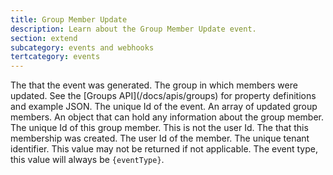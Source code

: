 ```yaml
---
title: Group Member Update
description: Learn about the Group Member Update event.
section: extend
subcategory: events and webhooks
tertcategory: events
---
```



<Event name="Group Member Update"
       eventType={eventType}
       version="1.38.0"
       description="This event is generated when updating members in group. The JSON includes the Group and an array of current members. This event is also generated when all users are removed from a group."
       scope="tenant"
       transactional="true" />

<EventBody eventType={eventType}
           jsonFile="group-member-update.json">

  <APIField slot="leading-fields" name="event.createInstant" type="Long">
    The <ReferenceLink file="data-types#instants" label="instant" /> that the event was generated.
  </APIField>
  
  <APIField slot="leading-fields" name="event.group" type="Object">
    The group in which members were updated. See the [Groups API](/docs/apis/groups) for property definitions and example JSON.
  </APIField>
    
  <APIField slot="leading-fields" name="event.id" type="UUID">
    The unique Id of the event.
  </APIField>

  <APIField slot="trailing-fields" name="event.members" type="Array">
    An array of updated group members.
  </APIField>

  <APIField slot="trailing-fields" name="event.members[x].data" type="Object">
    An object that can hold any information about the group member.
  </APIField>

  <APIField slot="trailing-fields" name="event.members[x].id" type="UUID">
    The unique Id of this group member. This is not the user Id.
  </APIField>

  <APIField slot="trailing-fields" name="event.members[x].insertInstant" type="Long">
    The <ReferenceLink file="data-types#instants" label="instant" /> that this membership was created.
  </APIField>

  <APIField slot="trailing-fields" name="event.members[x].userId" type="UUID">
    The user Id of the member.
  </APIField>

  <APIField slot="trailing-fields" name="event.tenantId" type="UUID">
    The unique tenant identifier. This value may not be returned if not applicable.
  </APIField>
    
  <APIField slot="trailing-fields" name="event.type" type="String">
    The event type, this value will always be <code>{eventType}</code>.
  </APIField>

</EventBody>
